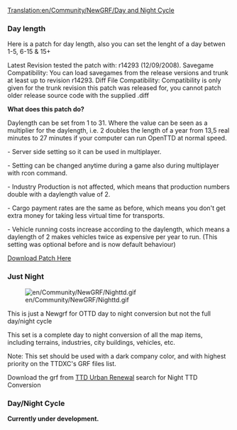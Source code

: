 [[Translation:en/Community/NewGRF/Day and Night Cycle]]
===Day length===
Here is a patch for day length, also you can set the lenght of a day betwen 1-5, 6-15 & 15+

Latest Revision tested the patch with: r14293 (12/09/2008).
Savegame Compatibility: You can load savegames from the release versions and trunk at least up to revision r14293.
Diff File Compatibility: Compatibility is only given for the trunk revision this patch was released for, you cannot patch older release source code with the supplied .diff

'''What does this patch do?'''

Daylength can be set from 1 to 31.
Where the value can be seen as a multiplier for the daylength, i.e. 2 doubles the length of a year from 13,5 real minutes to 27 minutes if your computer can run OpenTTD at normal speed.

- Server side setting so it can be used in multiplayer.

- Setting can be changed anytime during a game also during multiplayer with rcon command.

- Industry Production is not affected, which means that production numbers double with a daylength value of 2.

- Cargo payment rates are the same as before, which means you don't get extra money for taking less virtual time for transports.

- Vehicle running costs increase according to the daylength, which means a daylength of 2 makes vehicles twice as expensive per year to run. (This      setting was optional before and is now default behaviour)

[http://www.tt-forums.net/download/file.php?id=98840 Download Patch Here]

===Just Night===

[[File:en/Community/NewGRF/Nighttd.gif]]

This is just a Newgrf for OTTD day to night conversion but not the full day/night cycle

This set is a complete day to night conversion of all the map items, including terrains, industries, city buildings, vehicles, etc.

Note: This set should be used with a dark company color, and with highest priority on the TTDXC's GRF files list.

Download the grf from [http://users2.tt-forums.net/ttdur/ttdur.htm TTD Urban Renewal] search for Night TTD Conversion

===Day/Night Cycle===
'''
Currently under development.'''